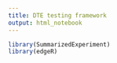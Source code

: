 ```yaml
---
title: DTE testing framework
output: html_notebook
---
```


```r
library(SummarizedExperiment)
library(edgeR)

```

